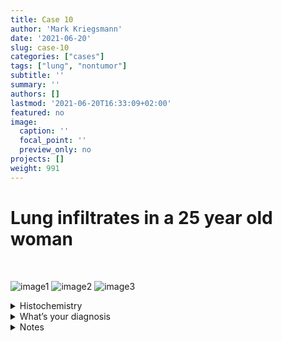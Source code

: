 ```yaml
---
title: Case 10
author: 'Mark Kriegsmann'
date: '2021-06-20'
slug: case-10
categories: ["cases"]
tags: ["lung", "nontumor"]
subtitle: ''
summary: ''
authors: []
lastmod: '2021-06-20T16:33:09+02:00'
featured: no
image:
  caption: ''
  focal_point: ''
  preview_only: no
projects: []
weight: 991
---
```


# Lung infiltrates in a 25 year old woman
<br>


![image1](/case10/he_1_1.png)
![image2](/case10/he_4.png)
![image3](/case10/he_20.png)


<details close>

<summary>Histochemistry</summary>
<br>
Berlin-Blue Reaction

![](/case10/fe_10.png)

</details>


<details close>

<summary>What's your diagnosis</summary>
<br>
Idiopathic pulmonary hemosiderosis

</details>


<details close>

<summary>Notes</summary>
<br>

**Definion:** <br>Rare disease characterized by repeated episodes of bleeding into the lungs <br>
<br>
**Epidemiology and clinical features:** <br> Rare; diagnosis of exclusion. <br>80% diagnosed in children, 20% in adults. <br> Proposed risk factors: Genetic predisposition, Environmental exposure, Immunologic association, Allergic reaction. 
<br><br>
**Microscopy:** <br> Diffuse alveolar hemorrhage and dense infiltrate of hemosiderophages. <br>Often iron incrustations in vessel wall, which can be highlighted with a Berlin-Blue Reaction (Fe).<br> No focal or diffuse smooth muscle cell proliferations, no vascular malformations, no malignancy, no pulmonary infarcts, no capillaritis/vasculitis, no granulomatous inflammation, and no infectious agents should be present.
<br><br>

**Differential diagnosis (according to Ioachimescu et al.):** <br> Conditions associated with pulmonary vasculitis/capillaritis:<br>

Systemic vasculitides: microscopic polyangiitis, Wegener's granulomatosis, pauci immune glomerulonephritis, Henoch-Schonlein purpura, Behcet disease, systemic lupus erythematosus, rheumatoid arthritis, polymyositis, scleroderma, mixed connective tissue disorder, Churg Strauss syndrome, essential cryoglobulinemia, hypersensitivity vasculitis.<br>

Other conditions: isolated pulmonary pauci-immune capillaritis, Goodpasture's syndrome, IgA nephropathy, antiphospholipid syndrome, autologous/allogeneic haematopoietic stem cell transplant, lung transplant rejection, ulcerative colitis, retinoic acid syndrome, subacute bacterial endocarditis.<br><br>

Conditions not associated with pulmonary vasculitis/capillaritis: <br> coagulopathies, platelet functional defects, thrombocytopenia, diffuse intravascular coagulation, venous thromboembolic disease, pulmonary neoplasia, pulmonary veno-occlusive disease, pulmonary infarction, arterio-venous malformation, lymphangioleiomyomatosis, tuberous sclerosis, pulmonary capillary haemangiomatosis, mitral stenosis, diffuse alveolar damage, crack cocaine or trimellitic anhydride inhalation, idiopathic pulmonary haemosiderosis.

**Prognosis:**<br> Data is limited. Patients usually die either from acute respiratory failure due to acute hemorrhage or chronic respiratory failure due to pulmonary fibrosis.In pediatric patients, the five-year survival has increased to 67–84% at the end of the twentieth century, compared to 2.5–5 years, reported earlier in the literature.Among latest adult cases, 14% of patients died during the acute phase and survival beyond 40 years has been documented (Saha Review 2020)


**References:** <br>https://pubmed.ncbi.nlm.nih.gov/33246295/ <br> https://erj.ersjournals.com/content/24/1/162  

